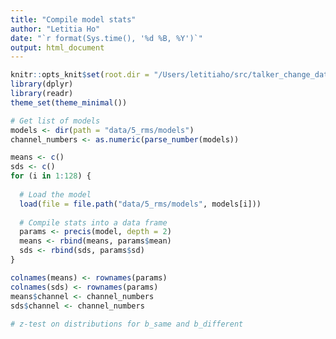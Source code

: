 ```yaml
---
title: "Compile model stats"
author: "Letitia Ho"
date: "`r format(Sys.time(), '%d %B, %Y')`"
output: html_document
---
```


```r
knitr::opts_knit$set(root.dir = "/Users/letitiaho/src/talker_change_data_processing")
library(dplyr)
library(readr)
theme_set(theme_minimal())  
```

```r
# Get list of models
models <- dir(path = "data/5_rms/models")
channel_numbers <- as.numeric(parse_number(models))
```


```r
means <- c()
sds <- c()
for (i in 1:128) {
  
  # Load the model
  load(file = file.path("data/5_rms/models", models[i]))
  
  # Compile stats into a data frame
  params <- precis(model, depth = 2)
  means <- rbind(means, params$mean)
  sds <- rbind(sds, params$sd)
}

colnames(means) <- rownames(params)
colnames(sds) <- rownames(params)
means$channel <- channel_numbers
sds$channel <- channel_numbers
  
# z-test on distributions for b_same and b_different
  
```

